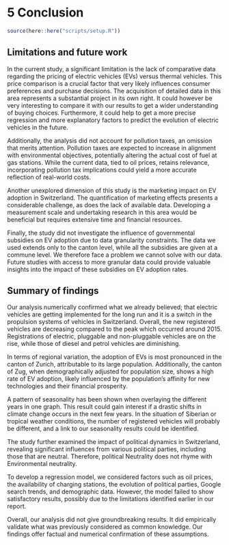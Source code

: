 # 5 Conclusion

```r
source(here::here("scripts/setup.R"))
```

## Limitations and future work

In the current study, a significant limitation is the lack of comparative data regarding the pricing of electric vehicles (EVs) versus thermal vehicles. This price comparison is a crucial factor that very likely influences consumer preferences and purchase decisions. The acquisition of detailed data in this area represents a substantial project in its own right. It could however be very interesting to compare it with our results to get a  wider understanding of buying choices. Furthermore, it could help to get a more precise regression and more explanatory factors to predict the evolution of electric vehicles in the future.

Additionally, the analysis did not account for pollution taxes, an omission that merits attention. Pollution taxes are expected to increase in alignment with environmental objectives, potentially altering the actual cost of fuel at gas stations. While the current data, tied to oil prices, retains relevance, incorporating pollution tax implications could yield a more accurate reflection of real-world costs. 

Another unexplored dimension of this study is the marketing impact on EV adoption in Switzerland. The quantification of marketing effects presents a considerable challenge, as does the lack of available data. Developing a measurement scale and undertaking research in this area would be beneficial but requires extensive time and financial resources. 

Finally, the study did not investigate the influence of governmental subsidies on EV adoption due to data granularity constraints. The data we used extends only to the canton level, while all the subsidies are given at a commune level. We therefore face a problem we cannot solve with our data. Future studies with access to more granular data could provide valuable insights into the impact of these subsidies on EV adoption rates.

## Summary of findings 

Our analysis numerically confirmed what we already believed; that electric vehicles are getting implemented for the long run and it is a switch in the propulsion systems of vehicles in Switzerland. Overall, the new registered vehicles are decreasing compared to the peak which occurred around 2015. Registrations of electric, pluggable and non-pluggable vehicles are on the rise, while those of diesel and petrol vehicles are diminishing. 

In terms of regional variation, the adoption of EVs is most pronounced in the canton of Zurich, attributable to its large population. Additionally, the canton of Zug, when demographically adjusted for population size, shows a high rate of EV adoption, likely influenced by the population's affinity for new technologies and their financial prosperity. 

A pattern of seasonality has been shown when overlaying the different years in one graph. This result could gain interest if a drastic shifts in climate change occurs in the next few years. In the situation of Siberian or tropical weather conditions, the number of registered vehicles will probably be different, and a link to our seasonality results could be identified. 

The study further examined the impact of political dynamics in Switzerland, revealing significant influences from various political parties, including those that are neutral. Therefore, political Neutrality does not rhyme with Environmental neutrality. 

To develop a regression model, we considered factors such as oil prices, the availability of charging stations, the evolution of political parties, Google search trends, and demographic data. However, the model failed to show satisfactory results, possibly due to the limitations identified earlier in our report. 

Overall, our analysis did not give groundbreaking results. It did empirically validate what was previously considered as common knowledge. Our findings offer factual and numerical confirmation of these assumptions. 